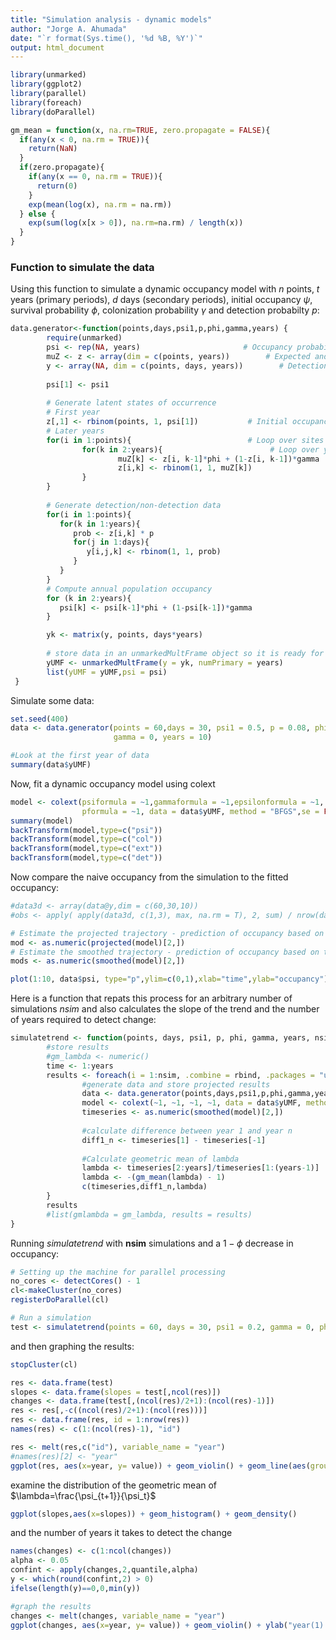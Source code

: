 ```yaml
---
title: "Simulation analysis - dynamic models"
author: "Jorge A. Ahumada"
date: "`r format(Sys.time(), '%d %B, %Y')`"
output: html_document
---
```


```r
library(unmarked)
library(ggplot2)
library(parallel)
library(foreach)
library(doParallel)

gm_mean = function(x, na.rm=TRUE, zero.propagate = FALSE){
  if(any(x < 0, na.rm = TRUE)){
    return(NaN)
  }
  if(zero.propagate){
    if(any(x == 0, na.rm = TRUE)){
      return(0)
    }
    exp(mean(log(x), na.rm = na.rm))
  } else {
    exp(sum(log(x[x > 0]), na.rm=na.rm) / length(x))
  }
}
```

### Function to simulate the data
Using this function to simulate a dynamic occupancy model with *n* points, *t* years (primary periods), *d* days (secondary periods), initial occupancy $\psi$, survival probability $\phi$, colonization probability $\gamma$ and detection probabilty *p*:
```r
data.generator<-function(points,days,psi1,p,phi,gamma,years) {
        require(unmarked)
        psi <- rep(NA, years)                       # Occupancy probability
        muZ <- z <- array(dim = c(points, years))        # Expected and realized occurrence
        y <- array(NA, dim = c(points, days, years))        # Detection histories
        
        psi[1] <- psi1
        
        # Generate latent states of occurrence
        # First year
        z[,1] <- rbinom(points, 1, psi[1])           # Initial occupancy state
        # Later years
        for(i in 1:points){                          # Loop over sites
                for(k in 2:years){                        # Loop over years
                        muZ[k] <- z[i, k-1]*phi + (1-z[i, k-1])*gamma
                        z[i,k] <- rbinom(1, 1, muZ[k])
                }
        }
        
        # Generate detection/non-detection data
        for(i in 1:points){
           for(k in 1:years){
              prob <- z[i,k] * p
              for(j in 1:days){
                 y[i,j,k] <- rbinom(1, 1, prob)
              }
           }
        }
        # Compute annual population occupancy
        for (k in 2:years){
           psi[k] <- psi[k-1]*phi + (1-psi[k-1])*gamma
        }

        yk <- matrix(y, points, days*years)
        
        # store data in an unmarkedMultFrame object so it is ready for analysis
        yUMF <- unmarkedMultFrame(y = yk, numPrimary = years)
        list(yUMF = yUMF,psi = psi)
 } 
```
Simulate some data:
```r
set.seed(400)
data <- data.generator(points = 60,days = 30, psi1 = 0.5, p = 0.08, phi = 0.95, 
                       gamma = 0, years = 10)

#Look at the first year of data
summary(data$yUMF)
```
Now, fit a dynamic occupancy model using colext
```r
model <- colext(psiformula = ~1,gammaformula = ~1,epsilonformula = ~1, 
                pformula = ~1, data = data$yUMF, method = "BFGS",se = FALSE)
summary(model)
backTransform(model,type=c("psi"))
backTransform(model,type=c("col"))
backTransform(model,type=c("ext"))
backTransform(model,type=c("det"))
```
Now compare the naive occupancy from the simulation to the fitted occupancy:
```r
#data3d <- array(data@y,dim = c(60,30,10))
#obs <- apply( apply(data3d, c(1,3), max, na.rm = T), 2, sum) / nrow(data3d)

# Estimate the projected trajectory - prediction of occupancy based on an infinite sample of sites
mod <- as.numeric(projected(model)[2,])
# Estimate the smoothed trajectory - prediction of occupancy based on the actual sampled sites
mods <- as.numeric(smoothed(model)[2,])

plot(1:10, data$psi, type="p",ylim=c(0,1),xlab="time",ylab="occupancy"); lines(1:10, mod); lines(1:10, mods, lty=2)
```
Here is a function that repats this process for an arbitrary number of simulations *nsim* and also calculates the slope of the trend and the number of years required to detect change:

```r
simulatetrend <- function(points, days, psi1, p, phi, gamma, years, nsim) {
        #store results
        #gm_lambda <- numeric()
        time <- 1:years
        results <- foreach(i = 1:nsim, .combine = rbind, .packages = "unmarked", .export = c("data.generator","gm_mean")) %dopar% {
                #generate data and store projected results
                data <- data.generator(points,days,psi1,p,phi,gamma,years)
                model <- colext(~1, ~1, ~1, ~1, data = data$yUMF, method = "BFGS",se = FALSE)
                timeseries <- as.numeric(smoothed(model)[2,])
                
                #calculate difference between year 1 and year n
                diff1_n <- timeseries[1] - timeseries[-1]
                
                #Calculate geometric mean of lambda
                lambda <- timeseries[2:years]/timeseries[1:(years-1)]
                lambda <- -(gm_mean(lambda) - 1)
                c(timeseries,diff1_n,lambda)
        }
        results
        #list(gmlambda = gm_lambda, results = results)
}
```
Running *simulatetrend* with **nsim** simulations and a $1-\phi$ decrease in occupancy:


```r
# Setting up the machine for parallel processing
no_cores <- detectCores() - 1
cl<-makeCluster(no_cores)
registerDoParallel(cl)
```
```r
# Run a simulation
test <- simulatetrend(points = 60, days = 30, psi1 = 0.2, gamma = 0, phi = 0.9, nsim = 100, years = 10, p = 0.5)
```
and then graphing the results:
```r
stopCluster(cl)

res <- data.frame(test)
slopes <- data.frame(slopes = test[,ncol(res)])
changes <- data.frame(test[,(ncol(res)/2+1):(ncol(res)-1)])
res <- res[,-c((ncol(res)/2+1):(ncol(res)))]
res <- data.frame(res, id = 1:nrow(res))
names(res) <- c(1:(ncol(res)-1), "id")

res <- melt(res,c("id"), variable_name = "year")
#names(res)[2] <- "year"
ggplot(res, aes(x=year, y= value)) + geom_violin() + geom_line(aes(group=id),alpha=0.2)

```
examine the distribution of the geometric mean of $\lambda=\frac{\psi_{t+1}}{\psi_t}$
```r
ggplot(slopes,aes(x=slopes)) + geom_histogram() + geom_density()
```
and the number of years it takes to detect the change
```r
names(changes) <- c(1:ncol(changes))
alpha <- 0.05
confint <- apply(changes,2,quantile,alpha)
y <- which(round(confint,2) > 0)
ifelse(length(y)==0,0,min(y))

#graph the results
changes <- melt(changes, variable_name = "year")
ggplot(changes, aes(x=year, y= value)) + geom_violin() + ylab("year(1) - year(n)")
```